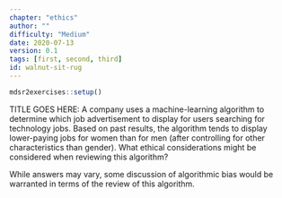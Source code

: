 ```yaml
---
chapter: "ethics"
author: ""
difficulty: "Medium"
date: 2020-07-13 
version: 0.1
tags: [first, second, third]
id: walnut-sit-rug
---
```


```r
mdsr2exercises::setup()
```

TITLE GOES HERE: A company uses a machine-learning algorithm to determine which job advertisement to display for users searching for technology jobs.  Based on past results, the algorithm tends to display lower-paying jobs for women than for men (after controlling for other characteristics than gender).  What ethical considerations might be considered when reviewing this algorithm?

  <!--begin-answer-->
While answers may vary, some discussion of algorithmic bias would be warranted in terms of the review of this algorithm.
  <!--end-answer-->
